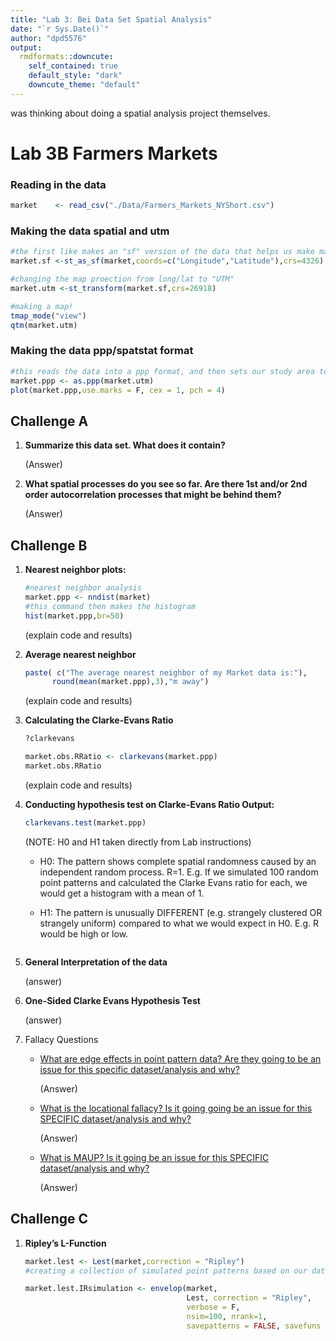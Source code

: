 ```yaml
---
title: "Lab 3: Bei Data Set Spatial Analysis"
date: "`r Sys.Date()`"
author: "dpd5576"
output:
  rmdformats::downcute:
    self_contained: true
    default_style: "dark"
    downcute_theme: "default"
---
```

was thinking about doing a spatial analysis project themselves.

# Lab 3B Farmers Markets

### Reading in the data

```r
market    <- read_csv("./Data/Farmers_Markets_NYShort.csv")
```

### Making the data spatial and utm

```r
#the first like makes an "sf" version of the data that helps us make maps
market.sf <-st_as_sf(market,coords=c("Longitude","Latitude"),crs=4326)

#changing the map proection from long/lat to "UTM"
market.utm <-st_transform(market.sf,crs=26918)
```

```r
#making a map!
tmap_mode("view")
qtm(market.utm)
```

### Making the data ppp/spatstat format

```r
#this reads the data into a ppp format, and then sets our study area to the box surrounding the points
market.ppp <- as.ppp(market.utm)
plot(market.ppp,use.marks = F, cex = 1, pch = 4)
```

## Challenge A

1.  **Summarize this data set. What does it contain?**

    (Answer)

2.  **What spatial processes do you see so far. Are there 1st and/or 2nd order autocorrelation processes that might be behind them?**

    (Answer)

## Challenge B

1.  **Nearest neighbor plots:**

    ```r
    #nearest neighbor analysis
    market.ppp <- nndist(market)
    #this command then makes the histogram
    hist(market.ppp,br=50)
    ```

    (explain code and results)

2.  **Average nearest neighbor**

    ```r
    paste( c("The average nearest neighbor of my Market data is:"),
          round(mean(market.ppp),3),"m away")
    ```

    (explain code and results)

3.  **Calculating the Clarke-Evans Ratio**

    ```r
    ?clarkevans
    ```

    ```r
    market.obs.RRatio <- clarkevans(market.ppp)
    market.obs.RRatio
    ```

    (explain code and results)

4.  **Conducting hypothesis test on Clarke-Evans Ratio Output:**

    ```r
    clarkevans.test(market.ppp)
    ```

    (NOTE: H0 and H1 taken directly from Lab instructions)

    -   H0: The pattern shows complete spatial randomness caused by an independent random process. R=1. E.g. If we simulated 100 random point patterns and calculated the Clarke Evans ratio for each, we would get a histogram with a mean of 1.

    -   H1: The pattern is unusually DIFFERENT (e.g. strangely clustered OR strangely uniform) compared to what we would expect in H0. E.g. R would be high or low.

    ```r

    ```

5.  **General Interpretation of the data**

    (answer)

6.  **One-Sided Clarke Evans Hypothesis Test**

    (answer)

7.  Fallacy Questions

    -   [What are edge effects in point pattern data? Are they going to be an issue for this specific dataset/analysis and why?]{.underline}

        (Answer)

    -   [What is the locational fallacy? Is it going going be an issue for this SPECIFIC dataset/analysis and why?]{.underline}

        (Answer)

    -   [What is MAUP? Is it going be an issue for this SPECIFIC dataset/analysis and why?]{.underline}

        (Answer)

## Challenge C

1.  **Ripley's L-Function**

    ```r
    market.lest <- Lest(market,correction = "Ripley")
    #creating a collection of simulated point patterns based on our data, but the points have been rearrange using independent random process (for each one, we calculate the L function, lest)

    market.lest.IRsimulation <- envelop(market,
                                        Lest, correction = "Ripley",
                                        verbose = F,
                                        nsim=100, nrank=1,
                                        savepatterns = FALSE, savefuns = FALSE)
    ```

